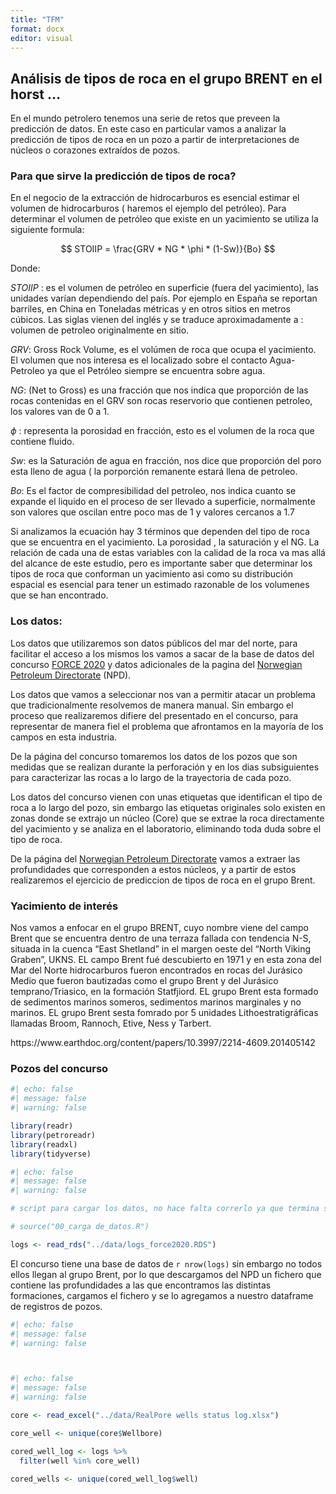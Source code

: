 ```yaml
---
title: "TFM"
format: docx
editor: visual
---
```


## 

## Análisis de tipos de roca en el grupo BRENT en el horst ...

En el mundo petrolero tenemos una serie de retos que preveen la predicción de datos. En este caso en particular vamos a analizar la predicción de tipos de roca en un pozo a partir de interpretaciones de núcleos o corazones extraídos de pozos.

### Para que sirve la predicción de tipos de roca?

En el negocio de la extracción de hidrocarburos es esencial estimar el volumen de hidrocarburos ( haremos el ejemplo del petróleo). Para determinar el volumen de petróleo que existe en un yacimiento se utiliza la siguiente formula:

$$
STOIIP = \frac{GRV * NG * \phi * (1-Sw)}{Bo}  
$$

Donde:

*STOIIP* : es el volumen de petróleo en superficie (fuera del yacimiento), las unidades varían dependiendo del país. Por ejemplo en España se reportan barriles, en China en Toneladas métricas y en otros sitios en metros cúbicos. Las siglas vienen del inglés y se traduce aproximadamente a : volumen de petroleo originalmente en sitio.

*GRV*: Gross Rock Volume, es el volúmen de roca que ocupa el yacimiento. El volumen que nos interesa es el localizado sobre el contacto Agua-Petroleo ya que el Petróleo siempre se encuentra sobre agua.

*NG*: (Net to Gross) es una fracción que nos indica que proporción de las rocas contenidas en el GRV son rocas reservorio que contienen petroleo, los valores van de 0 a 1.

$\phi$ : representa la porosidad en fracción, esto es el volumen de la roca que contiene fluido.

*Sw*: es la Saturación de agua en fracción, nos dice que proporción del poro esta lleno de agua ( la porporción remanente estará llena de petroleo.

*Bo*: Es el factor de compresibilidad del petroleo, nos indica cuanto se expande el liquido en el proceso de ser llevado a superficie, normalmente son valores que oscilan entre poco mas de 1 y valores cercanos a 1.7

Si analizamos la ecuación hay 3 términos que dependen del tipo de roca que se encuentra en el yacimiento. La porosidad , la saturación y el NG. La relación de cada una de estas variables con la calidad de la roca va mas allá del alcance de este estudio, pero es importante saber que determinar los tipos de roca que conforman un yacimiento asi como su distribución espacial es esencial para tener un estimado razonable de los volumenes que se han encontrado.

### Los datos:

Los datos que utilizaremos son datos públicos del mar del norte, para facilitar el acceso a los mismos los vamos a sacar de la base de datos del concurso [FORCE 2020](https://github.com/bolgebrygg/Force-2020-Machine-Learning-competition) y datos adicionales de la pagina del [Norwegian Petroleum Directorate](https://factpages.npd.no/en/wellbore/pageview/exploration/all) (NPD).

Los datos que vamos a seleccionar nos van a permitir atacar un problema que tradicionalmente resolvemos de manera manual. Sin embargo el proceso que realizaremos difiere del presentado en el concurso, para representar de manera fiel el problema que afrontamos en la mayoría de los campos en esta industria.

De la página del concurso tomaremos los datos de los pozos que son medidas que se realizan durante la perforación y en los dias subsiguientes para caracterizar las rocas a lo largo de la trayectoria de cada pozo.

Los datos del concurso vienen con unas etiquetas que identifican el tipo de roca a lo largo del pozo, sin embargo las etiquetas originales solo existen en zonas donde se extrajo un núcleo (Core) que se extrae la roca directamente del yacimiento y se analiza en el laboratorio, eliminando toda duda sobre el tipo de roca.

De la página del [Norwegian Petroleum Directorate](https://factpages.npd.no/en/wellbore/pageview/exploration/all) vamos a extraer las profundidades que corresponden a estos núcleos, y a partir de estos realizaremos el ejercicio de prediccion de tipos de roca en el grupo Brent.

### Yacimiento de interés

Nos vamos a enfocar en el grupo BRENT, cuyo nombre viene del campo Brent que se encuentra dentro de una terraza fallada con tendencia N-S, situada in la cuenca "East Shetland" in el margen oeste del "North Viking Graben", UKNS. EL campo Brent fué descubierto en 1971 y en esta zona del Mar del Norte hidrocarburos fueron encontrados en rocas del Jurásico Medio que fueron bautizadas como el grupo Brent y del Jurásico temprano/Triasico, en la formación Statfjiord. EL grupo Brent esta formado de sedimentos marinos someros, sedimentos marinos marginales y no marinos. EL grupo Brent sesta fomrado por 5 unidades Lithoestratigráficas llamadas Broom, Rannoch, Etive, Ness y Tarbert.

https://www.earthdoc.org/content/papers/10.3997/2214-4609.201405142

### Pozos del concurso

```r
#| echo: false
#| message: false
#| warning: false

library(readr)
library(petroreadr)
library(readxl)
library(tidyverse)
```

```r
#| echo: false
#| message: false
#| warning: false

# script para cargar los datos, no hace falta correrlo ya que termina salvando los datos en un RDS

# source("00_carga de_datos.R")

logs <- read_rds("../data/logs_force2020.RDS")

```

El concurso tiene una base de datos de `r nrow(logs)` sin embargo no todos ellos llegan al grupo Brent, por lo que descargamos del NPD un fichero que contiene las profundidades a las que encontramos las distintas formaciones, cargamos el fichero y se lo agregamos a nuestro dataframe de registros de pozos.

```r
#| echo: false
#| message: false
#| warning: false




```

```r
#| echo: false
#| message: false
#| warning: false

core <- read_excel("../data/RealPore wells status log.xlsx")

core_well <- unique(core$Wellbore)
```

```r
cored_well_log <- logs %>% 
  filter(well %in% core_well)

cored_wells <- unique(cored_well_log$well)
```
